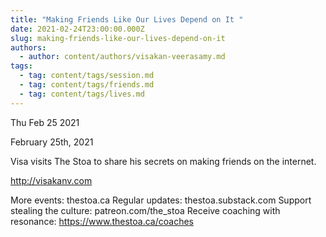 ```yaml
---
title: "Making Friends Like Our Lives Depend on It "
date: 2021-02-24T23:00:00.000Z
slug: making-friends-like-our-lives-depend-on-it
authors:
  - author: content/authors/visakan-veerasamy.md
tags:
  - tag: content/tags/session.md
  - tag: content/tags/friends.md
  - tag: content/tags/lives.md
---
```






Thu Feb 25 2021

February 25th, 2021

Visa visits The Stoa to share his secrets on making friends on the internet.

http://visakanv.com

More events: thestoa.ca
Regular updates: thestoa.substack.com
Support stealing the culture: patreon.com/the_stoa
Receive coaching with resonance: https://www.thestoa.ca/coaches


